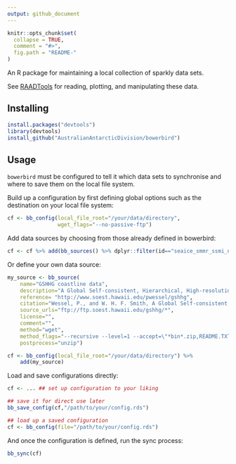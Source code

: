 ```yaml
---
output: github_document
---
```


<!-- README.md is generated from README.Rmd. Please edit that file -->

```r
knitr::opts_chunk$set(
  collapse = TRUE,
  comment = "#>",
  fig.path = "README-"
)
```

An R package for maintaining a local collection of sparkly data sets.

See [RAADTools](https://github.com/AustralianAntarcticDivision/raadtools) for reading, plotting, and manipulating these data.

## Installing

```r
install.packages("devtools")
library(devtools)
install_github("AustralianAntarcticDivision/bowerbird")
```

## Usage

`bowerbird` must be configured to tell it which data sets to synchronise and where to save them on the local file system.


Build up a configuration by first defining global options such as the destination on your local file system:

```r
cf <- bb_config(local_file_root="/your/data/directory",
                wget_flags="--no-passive-ftp")
```

Add data sources by choosing from those already defined in bowerbird:

```r
cf <- cf %>% add(bb_sources() %>% dplyr::filter(id=="seaice_smmr_ssmi_nasateam"))
```

Or define your own data source:
```r
my_source <- bb_source(
    name="GSHHG coastline data",
    description="A Global Self-consistent, Hierarchical, High-resolution Geography Database",
    reference= "http://www.soest.hawaii.edu/pwessel/gshhg",
    citation="Wessel, P., and W. H. F. Smith, A Global Self-consistent, Hierarchical, High-resolution Shoreline Database, J. Geophys. Res., 101, 8741-8743, 1996",
    source_urls="ftp://ftp.soest.hawaii.edu/gshhg/*",
    license="",
    comment="",
    method="wget",
    method_flags="--recursive --level=1 --accept=\"*bin*.zip,README.TXT\"",
    postprocess="unzip")

cf <- bb_config(local_file_root="/your/data/directory") %>%
    add(my_source)
```


Load and save configurations directly:

```r
cf <- ... ## set up configuration to your liking

## save it for direct use later
bb_save_config(cf,"/path/to/your/config.rds")

## load up a saved configuration
cf <- bb_config(file="/path/to/your/config.rds")
```

And once the configuration is defined, run the sync process:
```r
bb_sync(cf)
```

